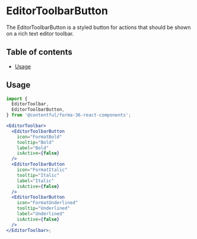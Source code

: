 
# EditorToolbarButton

The EditorToolbarButton is a styled button for actions that should be shown on a rich text editor toolbar.

<EditorToolbar>
  <EditorToolbarButton
    icon="FormatBold"
    tooltip="Bold"
    label="Bold"
    isActive={boolean('isActive (bold)', false)}
  />
  <EditorToolbarButton
    icon="FormatItalic"
    tooltip="Italic"
    label="Italic"
    isActive={boolean('isActive (italic)', false)}
  />
  <EditorToolbarButton
    icon="FormatUnderlined"
    tooltip="Underlined"
    label="Underlined"
    isActive={boolean('isActive (underline)', false)}
  />
</EditorToolbar>

## Table of contents

- [Usage](#usage)

## Usage

```jsx
import {
  EditorToolbar,
  EditorToolbarButton,
} from '@contentful/forma-36-react-components';

<EditorToolbar>
  <EditorToolbarButton
    icon="FormatBold"
    tooltip="Bold"
    label="Bold"
    isActive={false}
  />
  <EditorToolbarButton
    icon="FormatItalic"
    tooltip="Italic"
    label="Italic"
    isActive={false}
  />
  <EditorToolbarButton
    icon="FormatUnderlined"
    tooltip="Underlined"
    label="Underlined"
    isActive={false}
  />
</EditorToolbar>;
```
